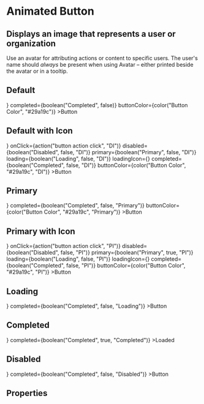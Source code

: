 
<Meta title="FusedComponents|Animated Button" component={AnimatedButton} />

# Animated Button

## Displays an image that represents a user or organization

Use an avatar for attributing actions or content to specific users. The user's name should _always_ be present when using Avatar – either printed beside the avatar or in a tooltip.

## Default

<Preview>
    <Story name="Default" parameters={{ decorators: [withKnobs] }}>
    <AnimatedButton
        onClick={action("button action click")}
        disabled={boolean("Disabled", false)}
        primary={boolean("Primary", false)}
        loading={boolean("Loading", false)}
        loadingIcon={<FontAwesomeIcon spin icon="circle-notch" />}
        completed={boolean("Completed", false)}
        buttonColor={color("Button Color", "#29a19c")}
    >Button</AnimatedButton>
    </Story>
</Preview>

## Default with Icon


<Preview>
    <Story name="Default Icon" parameters={{ decorators: [withKnobs] }}>
    <AnimatedButton
        icon={<FontAwesomeIcon icon={text("Icon", "key", "DI")} />}
        onClick={action("button action click", "DI")}
        disabled={boolean("Disabled", false, "DI")}
        primary={boolean("Primary", false, "DI")}
        loading={boolean("Loading", false, "DI")}
        loadingIcon={<FontAwesomeIcon spin icon="circle-notch" />}
        completed={boolean("Completed", false, "DI")}
        buttonColor={color("Button Color", "#29a19c", "DI")}
    >Button</AnimatedButton>
    </Story>
</Preview>

## Primary

<Preview>
<Story name="Primary" parameters={{ decorators: [withKnobs] }}>
<AnimatedButton
    onClick={action("button action click", "Primary")}
    disabled={boolean("Disabled", false, "Primary")}
    primary={boolean("Primary", true, "Primary")}
    loading={boolean("Loading", false, "Primary")}
    loadingIcon={<FontAwesomeIcon spin icon="circle-notch" />}
    completed={boolean("Completed", false, "Primary")}
    buttonColor={color("Button Color", "#29a19c", "Primary")}
>Button</AnimatedButton>
</Story>
</Preview>

## Primary with Icon


<Preview>
    <Story name="Primary Icon" parameters={{ decorators: [withKnobs] }}>
    <AnimatedButton
        icon={<FontAwesomeIcon icon={text("Icon", "key", "PI")} />}
        onClick={action("button action click", "PI")}
        disabled={boolean("Disabled", false, "PI")}
        primary={boolean("Primary", true, "PI")}
        loading={boolean("Loading", false, "PI")}
        loadingIcon={<FontAwesomeIcon spin icon="circle-notch" />}
        completed={boolean("Completed", false, "PI")}
        buttonColor={color("Button Color", "#29a19c", "PI")}
    >Button</AnimatedButton>
    </Story>
</Preview>

## Loading 

<Preview>
<Story name="Loading" parameters={{ decorators: [withKnobs] }}>
<AnimatedButton
    onClick={action("button action click", "Loading")}
    disabled={boolean("Disabled", false, "Loading")}
    primary={boolean("Primary", false, "Loading")}
    loading={boolean("Loading", true, "Loading")}
    loadingIcon={<FontAwesomeIcon spin icon="circle-notch" />}
    completed={boolean("Completed", false, "Loading")}
>Button</AnimatedButton>
</Story>
</Preview>

## Completed

<Preview>
<Story name="Completed" parameters={{ decorators: [withKnobs] }}>
<AnimatedButton
    onClick={action("button action click", "Completed")}
    disabled={boolean("Disabled", false, "Completed")}
    primary={boolean("Primary", false, "Completed")}
    loading={boolean("Loading", false, "Completed")}
    loadingIcon={<FontAwesomeIcon spin icon="circle-notch" />}
    completed={boolean("Completed", true, "Completed")}
>Loaded</AnimatedButton>
</Story>
</Preview>

## Disabled

<Preview>
<Story name="Disabled" parameters={{ decorators: [withKnobs] }}>
<AnimatedButton
    onClick={action("button action click", "Disabled")}
    disabled={boolean("Disabled", true, "Disabled")}
    primary={boolean("Primary", false, "Disabled")}
    loading={boolean("Loading", false, "Disabled")}
    loadingIcon={<FontAwesomeIcon spin icon="circle-notch" />}
    completed={boolean("Completed", false, "Disabled")}
>Button</AnimatedButton>
</Story>
</Preview>


## Properties

<Props of={AnimatedButton} />
